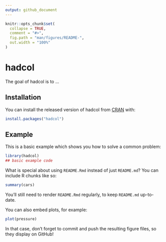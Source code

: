 ```yaml
---
output: github_document
---
```


<!-- README.md is generated from README.Rmd. Please edit that file -->

```r
knitr::opts_chunk$set(
  collapse = TRUE,
  comment = "#>",
  fig.path = "man/figures/README-",
  out.width = "100%"
)
```
# hadcol

<!-- badges: start -->
<!-- badges: end -->

The goal of hadcol is to ...

## Installation

You can install the released version of hadcol from [CRAN](https://CRAN.R-project.org) with:

``` r
install.packages("hadcol")
```

## Example

This is a basic example which shows you how to solve a common problem:

```r
library(hadcol)
## basic example code
```

What is special about using `README.Rmd` instead of just `README.md`? You can include R chunks like so:

```r
summary(cars)
```

You'll still need to render `README.Rmd` regularly, to keep `README.md` up-to-date.

You can also embed plots, for example:

```r
plot(pressure)
```

In that case, don't forget to commit and push the resulting figure files, so they display on GitHub!
